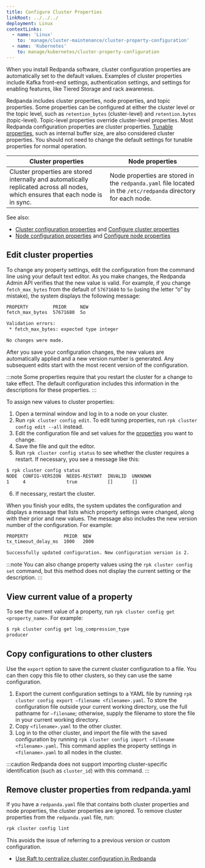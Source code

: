 ```yaml
---
title: Configure Cluster Properties
linkRoot: ../../../
deployment: Linux
contextLinks:
  - name: 'Linux'
    to: 'manage/cluster-maintenance/cluster-property-configuration'
  - name: 'Kubernetes'
    to: manage/kubernetes/cluster-property-configuration
---
```


<head>
    <meta name="title" content="Configure Cluster Properties | Redpanda Docs" data-rh="true"/>
    <meta name="description" content="Configure cluster properties using rpk commands" data-rh="true"/>
    <link rel="canonical" href="https://docs.redpanda.com/docs/manage/cluster-maintenance/cluster-property-configuration/" />
</head>


<ContextLink frontmatter={frontMatter}
/>

When you install Redpanda software, cluster configuration properties are automatically set to the default values. Examples of cluster properties include Kafka front-end settings, authentication settings, and settings for enabling features, like Tiered Storage and rack awareness. 

Redpanda includes cluster properties, node properties, and topic properties. Some properties can be configured at either the cluster level or the topic level, such as `retention_bytes` (cluster-level) and `retention.bytes` (topic-level). Topic-level properties override cluster-level properties. Most Redpanda configuration properties are cluster properties.
[Tunable properties](../../../reference/tunable-properties), such as internal buffer size, are also considered cluster properties. You should not need to change the default settings for tunable properties for normal operation.

| Cluster properties      | Node properties |
| ----------- | ----------- |
| Cluster properties are stored internally and automatically replicated across all nodes, which ensures that each node is in sync. | Node properties are stored in the `redpanda.yaml` file located in the `/etc/redpanda` directory for each node. |

See also:
- [Cluster configuration properties](../../../reference/cluster-properties) and [Configure cluster properties](../../cluster-maintenance/cluster-property-configuration)
- [Node configuration properties](../../../reference/node-properties) and [Configure node properties](../../../deploy/deployment-option/self-hosted/manual/node-property-configuration)

## Edit cluster properties

To change any property settings, edit the configuration from the command line using your default text editor. As you make changes, the Redpanda Admin API verifies that the new value is valid. For example, if you change `fetch_max_bytes` from the default of `57671680` to `5o` (using the letter “o” by mistake), the system displays the following message:

```bash
PROPERTY         PRIOR     NEW
fetch_max_bytes  57671680  5o

Validation errors:
 * fetch_max_bytes: expected type integer

No changes were made.
```

After you save your configuration changes, the new values are automatically applied and a new version number is generated. Any subsequent edits start with the most recent version of the configuration.

:::note
Some properties require that you restart the cluster for a change to take effect. The default configuration includes this information in the descriptions for these properties.
:::

To assign new values to cluster properties:

1. Open a terminal window and log in to a node on your cluster.
2. Run `rpk cluster config edit`. To edit tuning properties, run `rpk cluster config edit --all` instead.
3. Edit the configuration file and set values for the [properties](../../../reference/cluster-properties) you want to change.
4. Save the file and quit the editor.
5. Run `rpk cluster config status` to see whether the cluster requires a restart. If necessary, you see a message like this:

  ```bash
  $ rpk cluster config status
  NODE  CONFIG-VERSION  NEEDS-RESTART  INVALID  UNKNOWN
  1     4               true           []       []
  ```

6. If necessary, restart the cluster.

When you finish your edits, the system updates the configuration and displays a message that lists which property settings were changed, along with their prior and new values. The message also includes the new version number of the configuration. For example:

```bash
PROPERTY             PRIOR  NEW
tx_timeout_delay_ms  1000   2000

Successfully updated configuration. New configuration version is 2.
```

:::note
You can also change property values using the `rpk cluster config set` command, but this method does not display the current setting or the description.
:::

## View current value of a property

To see the current value of a property, run `rpk cluster config get <property_name>`. For example:

```bash
$ rpk cluster config get log_compression_type
producer
```

## Copy configurations to other clusters

Use the `export` option to save the current cluster configuration to a file. You can then copy this file to other clusters, so they can use the same configuration.

1. Export the current configuration settings to a YAML file by running `rpk cluster config export –filename <filename>.yaml`. To store the configuration file outside your current working directory, use the full pathname for `–filename`; otherwise, supply the filename to store the file in your current working directory.
2. Copy `<filename>.yaml` to the other cluster.
3. Log in to the other cluster, and import the file with the saved configuration by running `rpk cluster config import –filename <filename>.yaml`. This command applies the property settings in `<filename>.yaml` to all nodes in the cluster.

:::caution
Redpanda does not support importing cluster-specific identification (such as `cluster_id`) with this command.
:::

## Remove cluster properties from redpanda.yaml

If you have a `redpanda.yaml` file that contains both cluster properties and node properties, the cluster properties are ignored. To remove cluster properties from the `redpanda.yaml` file, run:

```bash
rpk cluster config lint
```

This avoids the issue of referring to a previous version or custom configuration.

<SuggestedReading/>

- [Use Raft to centralize cluster configuration in Redpanda](https://redpanda.com/blog/raft-centralized-cluster-configuration-improvements/)
